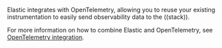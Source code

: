 
Elastic integrates with OpenTelemetry, allowing you to reuse your existing instrumentation
to easily send observability data to the ((stack)).

For more information on how to combine Elastic and OpenTelemetry,
see [OpenTelemetry integration](((apm-guide-ref))/open-telemetry.html).